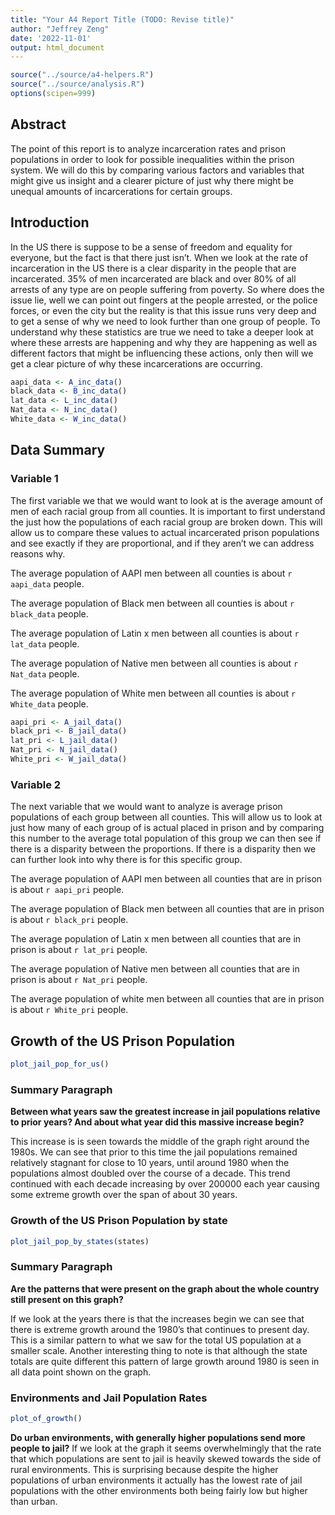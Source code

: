 ```yaml
---
title: "Your A4 Report Title (TODO: Revise title)"
author: "Jeffrey Zeng"
date: '2022-11-01'
output: html_document
---
```


```r
source("../source/a4-helpers.R")
source("../source/analysis.R")
options(scipen=999)
```

## Abstract 
The point of this report is to analyze incarceration rates and prison populations in order to look for possible inequalities within the prison system. We will do this by comparing various factors and variables that might give us insight and a clearer picture of just why there might be unequal amounts of incarcerations for certain groups.

## Introduction 
In the US there is suppose to be a sense of freedom and equality for everyone, but the fact is that there just isn't. When we look at the rate of incarceration in the US there is a clear disparity in the people that are incarcerated. 35% of men incarcerated are black and over 80% of all arrests of any type are on people suffering from poverty. So where does the issue lie, well we can point out fingers at the people arrested, or the police forces, or even the city but the reality is that this issue runs very deep and to get a sense of why we need to look further than one group of people. To understand why these statistics are true we need to take a deeper look at where these arrests are happening and why they are happening as well as different factors that might be influencing these actions, only then will we get a clear picture of why these incarcerations are occurring.

```r
aapi_data <- A_inc_data()
black_data <- B_inc_data()
lat_data <- L_inc_data()
Nat_data <- N_inc_data()
White_data <- W_inc_data()
```

## Data Summary
### Variable 1
The first variable we that we would want to look at is the average amount of men of each racial group from all counties. It is important to first understand the just how the populations of each racial group are broken down. This will allow us to compare these values to actual incarcerated prison populations and see exactly if they are proportional, and if they aren't we can address reasons why.

The average population of AAPI men between all counties is about `r aapi_data` people.

The average population of Black men between all counties is about `r black_data` people.

The average population of Latin x men between all counties is about `r lat_data` people.

The average population of Native men between all counties is about `r Nat_data` people.

The average population of White men between all counties is about `r White_data` people.

```r
aapi_pri <- A_jail_data()
black_pri <- B_jail_data()
lat_pri <- L_jail_data()
Nat_pri <- N_jail_data()
White_pri <- W_jail_data()
```

### Variable 2
The next variable that we would want to analyze is average prison populations of each group between all counties. This will allow us to look at just how many of each group of is actual placed in prison and by comparing this number to the average total population of this group we can then see if there is a disparity between the proportions. If there is a disparity then we can further look into why there is for this specific group.

The average population of AAPI men between all counties that are in prison is about `r aapi_pri` people.

The average population of Black men between all counties that are in prison is about `r black_pri` people.

The average population of Latin x men between all counties that are in prison is about `r lat_pri` people.

The average population of Native men between all counties that are in prison is about `r Nat_pri` people.

The average population of white men between all counties that are in prison is about `r White_pri` people.

## Growth of the US Prison Population
```r
plot_jail_pop_for_us()
```

### Summary Paragraph
**Between what years saw the greatest increase in jail populations relative to prior years? And about what year did this massive increase begin?**

This increase is is seen towards the middle of the graph right around the 1980s. We can see that prior to this time the jail populations remained relatively stagnant for close to 10 years, until around 1980 when the populations almost doubled over the course of a decade. This trend continued with each decade increasing by over 200000 each year causing some extreme growth over the span of about 30 years.

### Growth of the US Prison Population by state
```r
plot_jail_pop_by_states(states)
```

### Summary Paragraph
**Are the patterns that were present on the graph about the whole country still present on this graph?**

If we look at the years there is that the increases begin we can see that there is extreme growth around the 1980's that continues to present day. This is a similar pattern to what we saw for the total US population at a smaller scale. Another interesting thing to note is that although the state totals are quite different this pattern of large growth around 1980 is seen in all data point shown on the graph. 

### Environments and Jail Population Rates
```r
plot_of_growth()
```

**Do urban environments, with generally higher populations send more people to jail?**
If we look at the graph it seems overwhelmingly that the rate that which populations are sent to jail is heavily skewed towards the side of rural environments. This is surprising because despite the higher populations of urban environments it actually has the lowest rate of jail populations with the other environments both being fairly low but higher than urban.     

